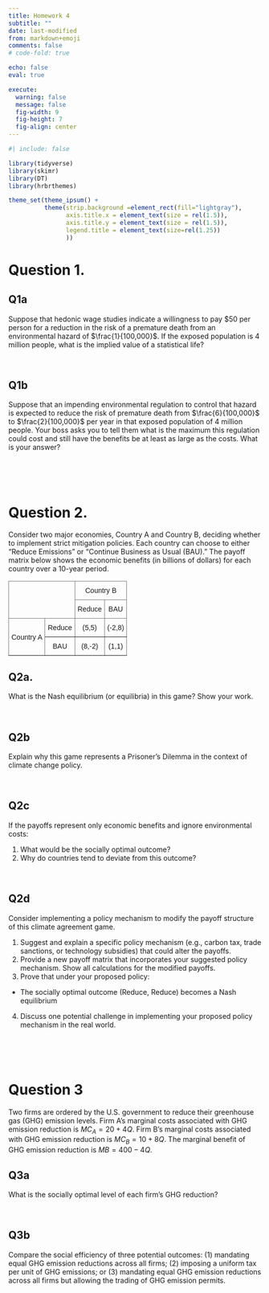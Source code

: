 ```yaml
---
title: Homework 4
subtitle: ""
date: last-modified
from: markdown+emoji
comments: false
# code-fold: true

echo: false
eval: true

execute: 
  warning: false
  message: false
  fig-width: 9
  fig-height: 7
  fig-align: center
---
```

```r
#| include: false

library(tidyverse)
library(skimr)
library(DT)
library(hrbrthemes)

theme_set(theme_ipsum() +
          theme(strip.background =element_rect(fill="lightgray"),
                axis.title.x = element_text(size = rel(1.5)),
                axis.title.y = element_text(size = rel(1.5)),
                legend.title = element_text(size=rel(1.25))
                ))
```




# Question 1. 

## Q1a
Suppose that hedonic wage studies indicate a willingness to pay $50 per person for a reduction in the risk of a premature death from an environmental hazard of $\frac{1}{100,000}$. If the exposed population is 4 million people, what is the implied value of a statistical life?

<br>

## Q1b
Suppose that an impending environmental regulation to control that hazard is expected to reduce the risk of premature death from $\frac{6}{100,000}$ to $\frac{2}{100,000}$ per year in that exposed population of 4 million people. Your boss asks you to tell them what is the maximum this regulation could cost and still have the benefits be at least as large as the costs. What is your answer?


<br><br><br>

# Question 2.
Consider two major economies, Country A and Country B, deciding whether to implement strict mitigation policies. Each country can choose to either "Reduce Emissions" or "Continue Business as Usual (BAU)." The payoff matrix below shows the economic benefits (in billions of dollars) for each country over a 10-year period.

```{=html}
<style type="text/css">
.tg  {border-collapse:collapse;border-spacing:0;}
.tg td{border-color:black;border-style:solid;border-width:1px;font-family:Arial, sans-serif;font-size:14px;
  overflow:hidden;padding:10px 5px;word-break:normal;}
.tg th{border-color:black;border-style:solid;border-width:1px;font-family:Arial, sans-serif;font-size:14px;
  font-weight:normal;overflow:hidden;padding:10px 5px;word-break:normal;}
.tg .tg-9wq8{border-color:inherit;text-align:center;vertical-align:middle}
.tg .tg-c3ow{border-color:inherit;text-align:center;vertical-align:top}
</style>
<table class="tg"><thead>
  <tr>
    <th class="tg-c3ow" colspan="2" rowspan="2"></th>
    <th class="tg-c3ow" colspan="2">Country B</th>
  </tr>
  <tr>
    <th class="tg-c3ow">Reduce</th>
    <th class="tg-c3ow">BAU</th>
  </tr></thead>
<tbody>
  <tr>
    <td class="tg-9wq8" rowspan="2">Country A</td>
    <td class="tg-c3ow">Reduce</td>
    <td class="tg-c3ow"><span style="font-weight:400;font-style:normal;text-decoration:none">(5,5)</span></td>
    <td class="tg-c3ow"><span style="font-weight:400;font-style:normal;text-decoration:none">(-2,8)</span></td>
  </tr>
  <tr>
    <td class="tg-c3ow">BAU</td>
    <td class="tg-c3ow"><span style="font-weight:400;font-style:normal;text-decoration:none">(8,-2)</span></td>
    <td class="tg-c3ow"><span style="font-weight:400;font-style:normal;text-decoration:none">(1,1)</span></td>
  </tr>
</tbody>
</table>
```

## Q2a.
What is the Nash equilibrium (or equilibria) in this game? Show your work.

<br>

## Q2b
Explain why this game represents a Prisoner's Dilemma in the context of climate change policy.

<br>

## Q2c
If the payoffs represent only economic benefits and ignore environmental costs:

1. What would be the socially optimal outcome?
2. Why do countries tend to deviate from this outcome?

<br>

## Q2d
Consider implementing a policy mechanism to modify the payoff structure of this climate agreement game.

1. Suggest and explain a specific policy mechanism (e.g., carbon tax, trade sanctions, or technology subsidies) that could alter the payoffs.
2. Provide a new payoff matrix that incorporates your suggested policy mechanism. Show all calculations for the modified payoffs.
3. Prove that under your proposed policy:
  - The socially optimal outcome (Reduce, Reduce) becomes a Nash equilibrium
4. Discuss one potential challenge in implementing your proposed policy mechanism in the real world.


<br><br><br>

# Question 3

Two firms are ordered by the U.S. government to reduce their greenhouse gas (GHG) emission levels. Firm A’s marginal costs associated with GHG emission reduction is $MC_{A} = 20 + 4Q$. Firm B’s marginal costs associated with GHG emission reduction is $MC_{B} = 10 + 8Q$. The marginal benefit of GHG emission reduction is $MB = 400 - 4Q$.

## Q3a
What is the socially optimal level of each firm’s GHG reduction?

<br>

## Q3b
Compare the social efficiency of three potential outcomes: (1) mandating equal GHG emission reductions across all firms; (2) imposing a uniform tax per unit of GHG emissions; or (3) mandating equal GHG emission reductions across all firms but allowing the trading of GHG emission permits.

<br>


